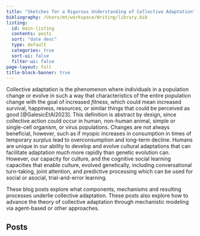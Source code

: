 ```yaml
---
title: "Sketches for a Rigorous Understanding of Collective Adaptation"
bibliography: /Users/mt/workspace/Writing/library.bib
listing:
  id: main-listing
  contents: posts
  sort: "date desc"
  type: default
  categories: true
  sort-ui: false
  filter-ui: false
page-layout: full
title-block-banner: true
---
```


Collective adaptation is the phenomenon where individuals in a population change or evolve in such a way that characteristics of the entire population change with the goal of increased *fitness*, which could mean increased survival, happiness, resources, or similar things that could be perceived as good [@GalesicEtAl2023]. This definition is abstract by design, since collective action could occur in human, non-human animal, simple or single-cell organism, or virus populations. Changes are not always beneficial, however, such as if myopic increases in consumption in times of temporary surplus lead to overconsumption and long-term decline. Humans are unique in our ability to develop and evolve cultural adaptations that can facilitate adaptation much more rapidly than genetic evolution can. However, our capacity for culture, and the cognitive social learning capacities that enable culture, evolved genetically, including conversational turn-taking, joint attention, and predictive processing which can be used for social or asocial, trial-and-error learning.

These blog posts explore what components, mechanisms and resulting processes underlie collective adaptation. These posts also explore how to advance the theory of collective adaptation through mechanistic modeling via agent-based or other approaches.

## Posts

::: {#main-listing}
:::